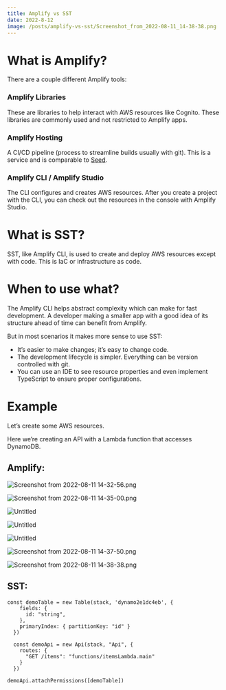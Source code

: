 ```yaml
---
title: Amplify vs SST
date: 2022-8-12
image: /posts/amplify-vs-sst/Screenshot_from_2022-08-11_14-38-38.png
---
```



# What is Amplify?

There are a couple different Amplify tools:

### Amplify Libraries

These are libraries to help interact with AWS resources like Cognito. These libraries are commonly used and not restricted to Amplify apps.

### Amplify Hosting

A CI/CD pipeline (process to streamline builds usually with git). This is a service and is comparable to [Seed](https://seed.run/).

### Amplify CLI / Amplify Studio

The CLI configures and creates AWS resources. After you create a project with the CLI, you can check out the resources in the console with Amplify Studio.

# What is SST?

SST, like Amplify CLI, is used to create and deploy AWS resources except with code. This is IaC or infrastructure as code.

# When to use what?

The Amplify CLI helps abstract complexity which can make for fast development. A developer making a smaller app with a good idea of its structure ahead of time can benefit from Amplify.

But in most scenarios it makes more sense to use SST:

- It’s easier to make changes; it’s easy to change code.
- The development lifecycle is simpler. Everything can be version controlled with git.
- You can use an IDE to see resource properties and even implement TypeScript to ensure proper configurations.

# Example

Let’s create some AWS resources.

Here we’re creating an API with a Lambda function that accesses DynamoDB.

## Amplify:

![Screenshot from 2022-08-11 14-32-56.png](amplify-vs-sst/Screenshot_from_2022-08-11_14-32-56.png)

![Screenshot from 2022-08-11 14-35-00.png](amplify-vs-sst/Screenshot_from_2022-08-11_14-35-00.png)

![Untitled](amplify-vs-sst/Untitled.png)

![Untitled](amplify-vs-sst/Untitled%201.png)

![Untitled](amplify-vs-sst/Untitled%202.png)

![Screenshot from 2022-08-11 14-37-50.png](amplify-vs-sst/Screenshot_from_2022-08-11_14-37-50.png)


![Screenshot from 2022-08-11 14-38-38.png](amplify-vs-sst/Screenshot_from_2022-08-11_14-38-38.png)

## SST:

```tsx
const demoTable = new Table(stack, 'dynamo2e1dc4eb', {
    fields: {
      id: "string",
    },
    primaryIndex: { partitionKey: "id" }
  })

  const demoApi = new Api(stack, "Api", {
    routes: {
      "GET /items": "functions/itemsLambda.main"
    }
  })

demoApi.attachPermissions([demoTable])
```